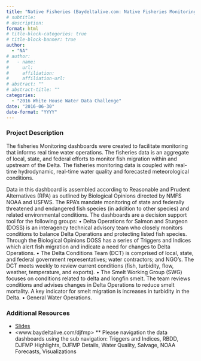 ```yaml
---
title: "Native Fisheries (Baydeltalive.com: Native Fisheries Monitoring in the Sacramento San Joaquin Delta)"
# subtitle: 
# description: 
format: html
# title-block-categories: true
# title-block-banner: true
author: 
  - "NA"
# author:
#   - name: 
#     url: 
#     affiliation: 
#     affiliation-url:
# abstract: ""
# abstract-title: ""
categories: 
  - "2016 White House Water Data Challenge"
date: "2016-06-30"
date-format: "YYYY"
---
```


<!-- COMMENT
## params_NOTUSED-proj_title

#### Year: params_NOTUSED-year

#### Topics: params_NOTUSED-topics

#### Awards: params_NOTUSED-awards

#### Team Members: params_NOTUSED-team_members
UNCOMMENT -->

### Project Description

The fisheries Monitoring dashboards were created to facilitate monitoring that informs real time water operations. The fisheries data is an aggregate of local, state, and federal efforts to monitor fish migration within and upstream of the Delta. The fisheries monitoring data is coupled with real-time hydrodynamic, real-time water quality and forecasted meteorological conditions. 
 
 Data in this dashboard is assembled according to Reasonable and Prudent Alternatives (RPA) as outlined by Biological Opinions directed by NMFS NOAA and USFWS. The RPA’s mandate monitoring of state and federally threatened and endangered fish species (in addition to other species) and related environmental conditions. The dashboards are a decision support tool for the following groups: 
 • Delta Operations for Salmon and Sturgeon (DOSS) is an interagency technical advisory team who closely monitors conditions to balance Delta Operations and protecting listed fish species. Through the Biological Opinions DOSS has a series of Triggers and Indices which alert fish migration and indicate a need for changes to Delta Operations. 
 • The Delta Conditions Team (DCT) is comprised of local, state, and federal government representatives; water contractors; and NGO’s. The DCT meets weekly to review current conditions (fish, turbidity, flow, weather, temperature, and exports).
 • The Smelt Working Group (SWG) focuses on conditions related to delta and longfin smelt. The team reviews conditions and advises changes in Delta Operations to reduce smelt mortality. A key indicator for smelt migration is increases in turbidity in the Delta.
 • General Water Operations.

### Additional Resources

- [Slides](https://drive.google.com/open?id=0B5n4IeHrVBineUxWR25HTWNTZzQ)
- <www.baydeltalive.com/djfmp> ** Please navigation the data dashboards using the sub navigation: Triggers and Indices, RBDD, DJFMP Highlights, DJFMP Details, Water Quality, Salvage, NOAA Forecasts, Visualizations
